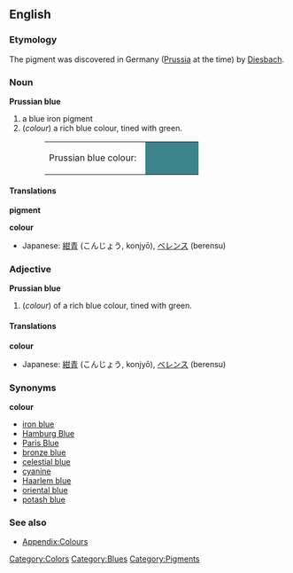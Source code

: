 {{Wikipedia}}
==English==

===Etymology===
The pigment was discovered in Germany ([[Prussia]] at the time) by [[Diesbach]].

===Noun===
'''Prussian blue'''
# a blue iron pigment
#(''colour'') a rich blue colour, tined with green.
#:<table><tr><td>Prussian blue colour: &nbsp;</td><td bgcolor="#3C838C" width="80">&nbsp; </td></tr></table>

====Translations====
'''pigment'''
{{top}}
{{mid}}
{{bottom}}

'''colour'''
{{top}}
*Japanese: [[紺青]] (こんじょう, konjyō), [[ベレンス]] (berensu)
{{mid}}
{{bottom}}

===Adjective===
'''Prussian blue'''
#(''colour'') of a rich blue colour, tined with green.

====Translations====
'''colour'''
{{top}}
*Japanese: [[紺青]] (こんじょう, konjyō), [[ベレンス]] (berensu)
{{mid}}
{{bottom}}

===Synonyms===
'''colour'''
*[[iron blue]]
*[[Hamburg Blue]]
*[[Paris Blue]]
*[[bronze blue]]
*[[celestial blue]]
*[[cyanine]]
*[[Haarlem blue]]
*[[oriental blue]]
*[[potash blue]]

===See also===
*[[Wiktionary_Appendix:Colours|Appendix:Colours]]

[[Category:Colors]]
[[Category:Blues]]
[[Category:Pigments]]